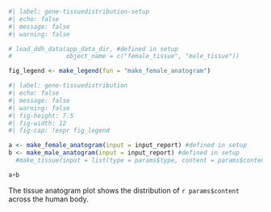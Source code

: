 ```r
#| label: gene-tissuedistribution-setup
#| echo: false
#| message: false
#| warning: false

# load_ddh_data(app_data_dir, #defined in setup
#               object_name = c("female_tissue", "male_tissue"))

fig_legend <- make_legend(fun = "make_female_anatogram")
```

```r
#| label: gene-tissuedistribution
#| echo: false
#| message: false
#| warning: false
#| fig-height: 7.5
#| fig-width: 12
#| fig-cap: !expr fig_legend

a <- make_female_anatogram(input = input_report) #defined in setup
b <- make_male_anatogram(input = input_report) #defined in setup
  #make_tissue(input = list(type = params$type, content = params$content))

a+b
```
  
The tissue anatogram plot shows the distribution of `r params$content` across the human body. 
